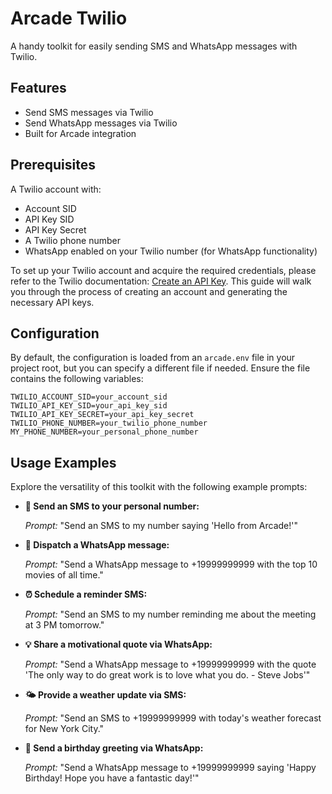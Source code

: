 # Arcade Twilio

A handy toolkit for easily sending SMS and WhatsApp messages with Twilio.

## Features

- Send SMS messages via Twilio
- Send WhatsApp messages via Twilio
- Built for Arcade integration

## Prerequisites

A Twilio account with:

- Account SID
- API Key SID
- API Key Secret
- A Twilio phone number
- WhatsApp enabled on your Twilio number (for WhatsApp functionality)

To set up your Twilio account and acquire the required credentials, please refer to the Twilio documentation: [Create an API Key](https://www.twilio.com/docs/iam/api-keys#create-an-api-key). This guide will walk you through the process of creating an account and generating the necessary API keys.

## Configuration

By default, the configuration is loaded from an `arcade.env` file in your project root, but you can specify a different file if needed. Ensure the file contains the following variables:

```env
TWILIO_ACCOUNT_SID=your_account_sid
TWILIO_API_KEY_SID=your_api_key_sid
TWILIO_API_KEY_SECRET=your_api_key_secret
TWILIO_PHONE_NUMBER=your_twilio_phone_number
MY_PHONE_NUMBER=your_personal_phone_number
```

## Usage Examples

Explore the versatility of this toolkit with the following example prompts:

- **📩 Send an SMS to your personal number:**

  _Prompt:_ "Send an SMS to my number saying 'Hello from Arcade!'"

- **💬 Dispatch a WhatsApp message:**

  _Prompt:_ "Send a WhatsApp message to +19999999999 with the top 10 movies of all time."

- **⏰ Schedule a reminder SMS:**

  _Prompt:_ "Send an SMS to my number reminding me about the meeting at 3 PM tomorrow."

- **💡 Share a motivational quote via WhatsApp:**

  _Prompt:_ "Send a WhatsApp message to +19999999999 with the quote 'The only way to do great work is to love what you do. - Steve Jobs'"

- **🌤️ Provide a weather update via SMS:**

  _Prompt:_ "Send an SMS to +19999999999 with today's weather forecast for New York City."

- **🎉 Send a birthday greeting via WhatsApp:**

  _Prompt:_ "Send a WhatsApp message to +19999999999 saying 'Happy Birthday! Hope you have a fantastic day!'"
